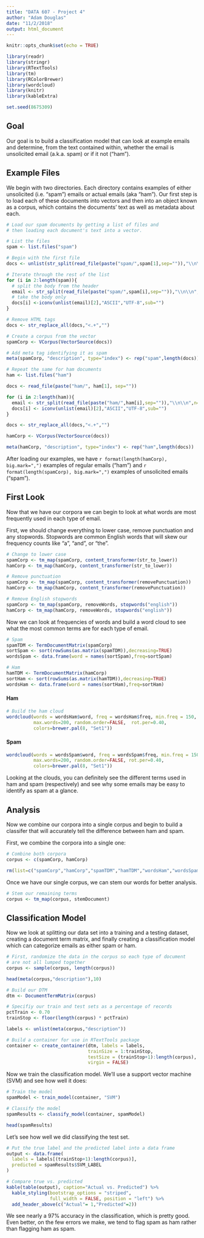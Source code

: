 ```yaml
---
title: "DATA 607 - Project 4"
author: "Adam Douglas"
date: "11/2/2018"
output: html_document
---
```


```r
knitr::opts_chunk$set(echo = TRUE)

library(readr)
library(stringr)
library(RTextTools)
library(tm)
library(RColorBrewer)
library(wordcloud)
library(knitr)
library(kableExtra)

set.seed(8675309)
```

## Goal

Our goal is to build a classification model that can look at example emails and determine, from the text contained within, whether the email is unsolicited email (a.k.a. spam) or if it not ("ham").

## Example Files

We begin with two directories. Each directory contains examples of either unsolicited (i.e. "spam") emails or actual emails (aka "ham"). Our first step is to load each of these documents into vectors and then into an object known as a corpus, which contains the documents' text as well as metadata about each.

```r
# Load our spam documents by getting a list of files and
# then loading each document's text into a vector.

# List the files
spam <- list.files("spam")

# Begin with the first file
docs <- unlist(str_split(read_file(paste("spam/",spam[1],sep="")),"\\n\\n",n=2))[2]

# Iterate through the rest of the list
for (i in 2:length(spam)){
  # split the body from the header
  email <- str_split(read_file(paste("spam/",spam[i],sep="")),"\\n\\n",n=2)
  # take the body only
  docs[i] <-iconv(unlist(email)[2],"ASCII","UTF-8",sub="")
}

# Remove HTML tags
docs <- str_replace_all(docs,"<.+","")

# Create a corpus from the vector
spamCorp <- VCorpus(VectorSource(docs))

# Add meta tag identifying it as spam
meta(spamCorp, "description", type="index") <- rep("spam",length(docs))
```

```r
# Repeat the same for ham documents
ham <- list.files("ham")

docs <- read_file(paste("ham/", ham[1], sep=""))

for (i in 2:length(ham)){
  email <- str_split(read_file(paste("ham/",ham[i],sep="")),"\\n\\n",n=2)
  docs[i] <- iconv(unlist(email)[2],"ASCII","UTF-8",sub="")
}

docs <- str_replace_all(docs,"<.+","")

hamCorp <- VCorpus(VectorSource(docs))

meta(hamCorp, "description", type="index") <- rep("ham",length(docs))
```

After loading our examples, we have `r format(length(hamCorp), big.mark=",")` examples of regular emails ("ham") and `r format(length(spamCorp), big.mark=",")` examples of unsolicited emails ("spam").

## First Look

Now that we have our corpora we can begin to look at what words are most frequently used in each type of email.

First, we should change everything to lower case, remove punctuation and any stopwords. Stopwords are common English words that will skew our frequency counts like "a", "and", or "the".

```r
# Change to lower case
spamCorp <- tm_map(spamCorp, content_transformer(str_to_lower))
hamCorp <- tm_map(hamCorp, content_transformer(str_to_lower))

# Remove punctuation
spamCorp <- tm_map(spamCorp, content_transformer(removePunctuation))
hamCorp <- tm_map(hamCorp, content_transformer(removePunctuation))

# Remove English stopwords
spamCorp <- tm_map(spamCorp, removeWords, stopwords("english"))
hamCorp <- tm_map(hamCorp, removeWords, stopwords("english"))
```

Now we can look at frequencies of words and build a word cloud to see what the most common terms are for each type of email.

```r
# Spam
spamTDM <- TermDocumentMatrix(spamCorp)
sortSpam <- sort(rowSums(as.matrix(spamTDM)),decreasing=TRUE)
wordsSpam <- data.frame(word = names(sortSpam),freq=sortSpam)

# Ham
hamTDM <- TermDocumentMatrix(hamCorp)
sortHam <- sort(rowSums(as.matrix(hamTDM)),decreasing=TRUE)
wordsHam <- data.frame(word = names(sortHam),freq=sortHam)
```

#### Ham

```r
# Build the ham cloud
wordcloud(words = wordsHam$word, freq = wordsHam$freq, min.freq = 150,
          max.words=200, random.order=FALSE,  rot.per=0.40,
          colors=brewer.pal(8, "Set1"))
```

#### Spam
```r
wordcloud(words = wordsSpam$word, freq = wordsSpam$freq, min.freq = 150,
          max.words=200, random.order=FALSE, rot.per=0.40, 
          colors=brewer.pal(8, "Set1"))
```

Looking at the clouds, you can definitely see the different terms used in ham and spam (respectively) and see why some emails may be easy to identify as spam at a glance.

## Analysis

Now we combine our corpora into a single corpus and begin to build a classifer that will accurately tell the difference between ham and spam.

First, we combine the corpora into a single one:

```r
# Combine both corpora
corpus <- c(spamCorp, hamCorp)
```

```r
rm(list=c("spamCorp","hamCorp","spamTDM","hamTDM","wordsHam","wordsSpam","sortHam","sortSpam","docs"))
```

Once we have our single corpus, we can stem our words for better analysis.

```r
# Stem our remaining terms
corpus <- tm_map(corpus, stemDocument)
```

## Classification Model

Now we look at splitting our data set into a training and a testing dataset, creating a document term matrix, and finally creating a classification model which can categorize emails as either spam or ham.

```r
# First, randomize the data in the corpus so each type of document
# are not all lumped together
corpus <- sample(corpus, length(corpus))

head(meta(corpus,"description"),10)
```

```r
# Build our DTM
dtm <- DocumentTermMatrix(corpus)
```

```r
# Specifiy our train and test sets as a percentage of records
pctTrain <- 0.70
trainStop <- floor(length(corpus) * pctTrain)

labels <- unlist(meta(corpus,"description"))

# Build a container for use in RTextTools package
container <- create_container(dtm, labels = labels,
                              trainSize = 1:trainStop,
                              testSize = (trainStop+1):length(corpus),
                              virgin = FALSE)
```

Now we train the classification model. We'll use a support vector machine (SVM) and see how well it does:

```r
# Train the model
spamModel <- train_model(container, "SVM")

# Classify the model
spamResults <- classify_model(container, spamModel)

head(spamResults)
```

Let's see how well we did classifying the test set.

```r
# Put the true label and the predicted label into a data frame
output <- data.frame(
  labels = labels[(trainStop+1):length(corpus)],
  predicted = spamResults$SVM_LABEL
)

# Compare true vs. predicted
kable(table(output), caption="Actual vs. Predicted") %>%
  kable_styling(bootstrap_options = "striped", 
                full_width = FALSE, position = "left") %>%
  add_header_above(c("Actual"= 1,"Predicted"=2))
```

We see nearly a 97% accuracy in the classification, which is pretty good. Even better, on the few errors we make, we tend to flag spam as ham rather than flagging ham as spam.
